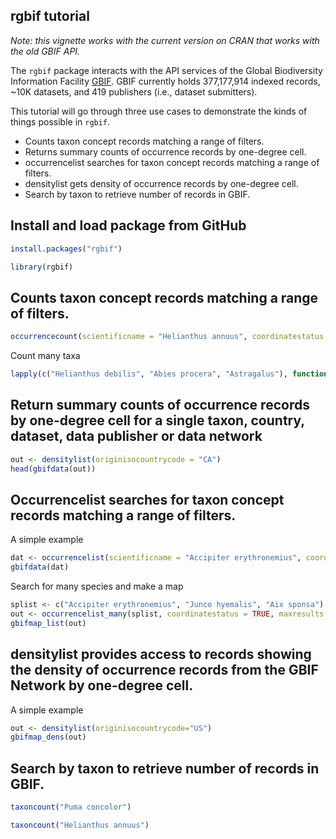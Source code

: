 <!--
%\VignetteEngine{knitr}
%\VignetteIndexEntry{Tutorial for using the old GBIF API}
-->

rgbif tutorial
--------------

*Note: this vignette works with the current version on CRAN that works with the old GBIF API.*

The `rgbif` package interacts with the API services of the Global Biodiversity Information Facility [GBIF](http://www.gbif.org/). GBIF currently holds 377,177,914 indexed records, ~10K datasets, and 419
publishers (i.e., dataset submitters).

This tutorial will go through three use cases to demonstrate the kinds of things possible in `rgbif`.

* Counts taxon concept records matching a range of filters.
* Returns summary counts of occurrence records by one-degree cell.
* occurrencelist searches for taxon concept records matching a range
of filters.
* densitylist gets density of occurrence records by one-degree cell.
* Search by taxon to retrieve number of records in GBIF.

## Install and load package from GitHub

```r
install.packages("rgbif")
```

```r
library(rgbif)
```

## Counts taxon concept records matching a range of filters.

```r
occurrencecount(scientificname = "Helianthus annuus", coordinatestatus = TRUE, year = 2005, maxlatitude = 20)
```

Count many taxa

```r
lapply(c("Helianthus debilis", "Abies procera", "Astragalus"), function(x) occurrencecount(scientificname = x, coordinatestatus = TRUE))
```

## Return summary counts of occurrence records by one-degree cell for a single taxon, country, dataset, data publisher or data network

```r
out <- densitylist(originisocountrycode = "CA")
head(gbifdata(out))
```

## Occurrencelist searches for taxon concept records matching a range of filters.

A simple example

```r
dat <- occurrencelist(scientificname = "Accipiter erythronemius", coordinatestatus = TRUE, maxresults = 10)
gbifdata(dat)
```

Search for many species and make a map

```r
splist <- c("Accipiter erythronemius", "Junco hyemalis", "Aix sponsa")
out <- occurrencelist_many(splist, coordinatestatus = TRUE, maxresults = 20)
gbifmap_list(out)
```

## densitylist provides access to records showing the density of occurrence records from the GBIF Network by one-degree cell.

A simple example

```r
out <- densitylist(originisocountrycode="US")
gbifmap_dens(out)
```

## Search by taxon to retrieve number of records in GBIF.

```r
taxoncount("Puma concolor")
```

```r
taxoncount("Helianthus annuus")
```